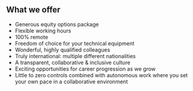 <h2>What we offer</h2>

- Generous equity options package
- Flexible working hours
- 100% remote
- Freedom of choice for your technical equipment
- Wonderful, highly qualified colleagues
- Truly international: multiple different nationalities
- A transparent, collaborative & inclusive culture
- Exciting opportunities for career progression as we grow
- Little to zero controls combined with autonomous work where you
  set your own pace in a collaborative environment

